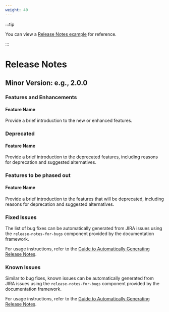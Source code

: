 ```yaml
---
weight: 40
---
```


:::tip

You can view a [Release Notes example](https://product-doc-guide.alauda.cn/template/release_notes/example.html) for reference.

:::

# Release Notes

## Minor Version: e.g., 2.0.0

### Features and Enhancements

#### Feature Name
Provide a brief introduction to the new or enhanced features.


### Deprecated

#### Feature Name
Provide a brief introduction to the deprecated features, including reasons for deprecation and suggested alternatives.


### Features to be phased out

#### Feature Name
Provide a brief introduction to the features that will be deprecated, including reasons for deprecation and suggested alternatives.


### Fixed Issues

The list of bug fixes can be automatically generated from JIRA issues using the `release-notes-for-bugs` component provided by the documentation framework.

For usage instructions, refer to the [Guide to Automatically Generating Release Notes](https://product-doc-guide.alauda.cn/guide/auto_gen_releasenotes.html).


### Known Issues

Similar to bug fixes, known issues can be automatically generated from JIRA issues using the `release-notes-for-bugs` component provided by the documentation framework.

For usage instructions, refer to the [Guide to Automatically Generating Release Notes](https://product-doc-guide.alauda.cn/guide/auto_gen_releasenotes.html).